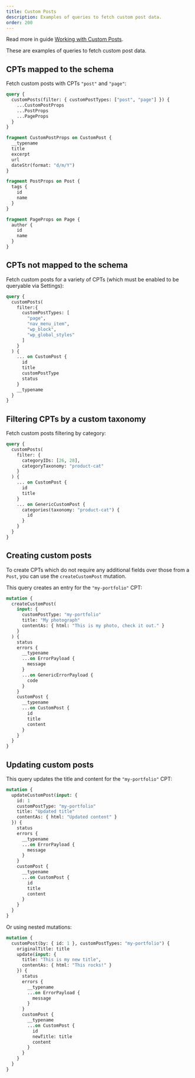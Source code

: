 ```yaml
---
title: Custom Posts
description: Examples of queries to fetch custom post data.
order: 200
---
```


<Banner type="info">

Read more in guide [Working with Custom Posts](/guides/interact/working-with-custom-posts).

</Banner>

These are examples of queries to fetch custom post data.

## CPTs mapped to the schema

Fetch custom posts with CPTs `"post"` and `"page"`:

```graphql
query {
  customPosts(filter: { customPostTypes: ["post", "page"] }) {
    ...CustomPostProps
    ...PostProps
    ...PageProps
  }
}

fragment CustomPostProps on CustomPost {
  __typename
  title
  excerpt
  url
  dateStr(format: "d/m/Y")
}

fragment PostProps on Post {
  tags {
    id
    name
  }
}

fragment PageProps on Page {
  author {
    id
    name
  }
}
```

## CPTs not mapped to the schema

Fetch custom posts for a variety of CPTs (which must be enabled to be queryable via Settings):

```graphql
query {
  customPosts(
    filter:{
      customPostTypes: [
        "page",
        "nav_menu_item",
        "wp_block",
        "wp_global_styles"
      ]
    }
  ) {
    ... on CustomPost {
      id
      title
      customPostType
      status
    }
    __typename
  }
}
```

## Filtering CPTs by a custom taxonomy

Fetch custom posts filtering by category:

```graphql
query {
  customPosts(
    filter: {
      categoryIDs: [26, 28],
      categoryTaxonomy: "product-cat"
    }
  ) {
    ... on CustomPost {
      id
      title
    }
    ... on GenericCustomPost {
      categories(taxonomy: "product-cat") {
        id
      }
    }
  }
}
```

## Creating custom posts

To create CPTs which do not require any additional fields over those from a `Post`, you can use the `createCustomPost` mutation.

This query creates an entry for the `"my-portfolio"` CPT:

```graphql
mutation {
  createCustomPost(
    input: {
      customPostType: "my-portfolio"
      title: "My photograph"
      contentAs: { html: "This is my photo, check it out." }
    }
  ) {
    status
    errors {
      __typename
      ...on ErrorPayload {
        message
      }
      ...on GenericErrorPayload {
        code
      }
    }
    customPost {
      __typename
      ...on CustomPost {
        id
        title
        content
      }
    }
  }
}
```

## Updating custom posts

This query updates the title and content for the `"my-portfolio"` CPT:

```graphql
mutation {
  updateCustomPost(input: {
    id: 1
    customPostType: "my-portfolio"
    title: "Updated title"
    contentAs: { html: "Updated content" }
  }) {
    status
    errors {
      __typename
      ...on ErrorPayload {
        message
      }
    }
    customPost {
      __typename
      ...on CustomPost {
        id
        title
        content
      }
    }
  }
}
```

Or using nested mutations:

```graphql
mutation {
  customPost(by: { id: 1 }, customPostTypes: "my-portfolio") {
    originalTitle: title
    update(input: {
      title: "This is my new title",
      contentAs: { html: "This rocks!" }
    }) {
      status
      errors {
        __typename
        ...on ErrorPayload {
          message
        }
      }
      customPost {
        __typename
        ...on CustomPost {
          id
          newTitle: title
          content
        }
      }
    }
  }
}
```

